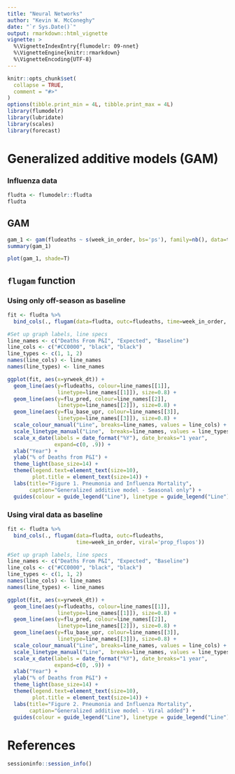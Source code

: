 ```yaml
---
title: "Neural Networks"
author: "Kevin W. McConeghy"
date: "`r Sys.Date()`"
output: rmarkdown::html_vignette
vignette: >
  %\VignetteIndexEntry{flumodelr: 09-nnet}
  %\VignetteEngine{knitr::rmarkdown}
  %\VignetteEncoding{UTF-8}
---
```

```r
knitr::opts_chunk$set(
  collapse = TRUE,
  comment = "#>"
)
options(tibble.print_min = 4L, tibble.print_max = 4L)
library(flumodelr)
library(lubridate)
library(scales)
library(forecast)
```

# Generalized additive models (GAM)  

### Influenza data  
```r
fludta <- flumodelr::fludta
fludta
```

## GAM  
```r
gam_1 <- gam(fludeaths ~ s(week_in_order, bs='ps'), family=nb(), data=test)
summary(gam_1)
```

```r
plot(gam_1, shade=T)
```

## `flugam` function  

### Using only off-season as baseline  

```r
fit <- fludta %>%
  bind_cols(., flugam(data=fludta, outc=fludeaths, time=week_in_order, season=epi))
```

```r
#Set up graph labels, line specs
line_names <- c("Deaths From P&I", "Expected", "Baseline")
line_cols <- c("#CC0000", "black", "black")
line_types <- c(1, 1, 2)
names(line_cols) <- line_names
names(line_types) <- line_names

ggplot(fit, aes(x=yrweek_dt)) + 
  geom_line(aes(y=fludeaths, colour=line_names[[1]], 
                linetype=line_names[[1]]), size=0.8) +
  geom_line(aes(y=flu_pred, colour=line_names[[2]], 
                linetype=line_names[[2]]), size=0.8) +
  geom_line(aes(y=flu_base_upr, colour=line_names[[3]], 
                linetype=line_names[[3]]), size=0.8) +
  scale_colour_manual("Line", breaks=line_names, values = line_cols) +
  scale_linetype_manual("Line",  breaks=line_names, values = line_types) +
  scale_x_date(labels = date_format("%Y"), date_breaks="1 year",
               expand=c(0, .9)) + 
  xlab("Year") + 
  ylab("% of Deaths from P&I") + 
  theme_light(base_size=14) +
  theme(legend.text=element_text(size=10), 
        plot.title = element_text(size=14)) +
  labs(title="Figure 1. Pneumonia and Influenza Mortality",
       caption="Generalized additive model - Seasonal only") +
  guides(colour = guide_legend("Line"), linetype = guide_legend("Line"))

```

### Using viral data as baseline  
```r
fit <- fludta %>%
  bind_cols(., flugam(data=fludta, outc=fludeaths, 
                      time=week_in_order, viral='prop_flupos'))
```

```r
#Set up graph labels, line specs
line_names <- c("Deaths From P&I", "Expected", "Baseline")
line_cols <- c("#CC0000", "black", "black")
line_types <- c(1, 1, 2)
names(line_cols) <- line_names
names(line_types) <- line_names

ggplot(fit, aes(x=yrweek_dt)) + 
  geom_line(aes(y=fludeaths, colour=line_names[[1]], 
                linetype=line_names[[1]]), size=0.8) +
  geom_line(aes(y=flu_pred, colour=line_names[[2]], 
                linetype=line_names[[2]]), size=0.8) +
  geom_line(aes(y=flu_base_upr, colour=line_names[[3]], 
                linetype=line_names[[3]]), size=0.8) +
  scale_colour_manual("Line", breaks=line_names, values = line_cols) +
  scale_linetype_manual("Line",  breaks=line_names, values = line_types) +
  scale_x_date(labels = date_format("%Y"), date_breaks="1 year",
               expand=c(0, .9)) + 
  xlab("Year") + 
  ylab("% of Deaths from P&I") + 
  theme_light(base_size=14) +
  theme(legend.text=element_text(size=10), 
        plot.title = element_text(size=14)) +
  labs(title="Figure 2. Pneumonia and Influenza Mortality",
       caption="Generalized additive model - Viral added") +
  guides(colour = guide_legend("Line"), linetype = guide_legend("Line"))

```

# References  

```r
sessioninfo::session_info()
```

